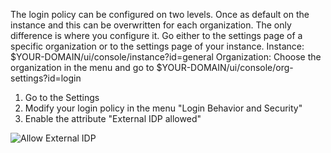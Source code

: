 The login policy can be configured on two levels. Once as default on the instance and this can be overwritten for each organization.
The only difference is where you configure it. Go either to the settings page of a specific organization or to the settings page of your instance.
Instance: $YOUR-DOMAIN/ui/console/instance?id=general
Organization: Choose the organization in the menu and go to $YOUR-DOMAIN/ui/console/org-settings?id=login

1. Go to the Settings
2. Modify your login policy in the menu "Login Behavior and Security"
3. Enable the attribute "External IDP allowed"

![Allow External IDP](/img/guides/zitadel_allow_external_idp.png)
